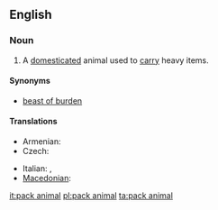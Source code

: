 ==English==
===Noun===
{{en-noun|sg=[[pack]] [[animal]]}}
# A [[domesticated]] animal used to [[carry]] heavy items.

====Synonyms====
*[[beast of burden]]

====Translations====
{{trans-top|animal used  to carry heavy items}}
* Armenian: {{t-|hy|գրաստ|tr=grast}}
* Czech: {{t-|cs|soumar|m}}
{{trans-mid}}
* Italian: {{t|it|animale da soma|m}},  {{t|it|bestia da soma|f}}
* [[Macedonian]]: {{t|mk|товарно животно|n|tr=tóvarno žívotno}}
{{trans-bottom}}

[[it:pack animal]]
[[pl:pack animal]]
[[ta:pack animal]]